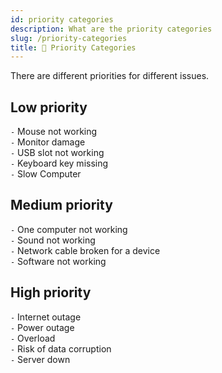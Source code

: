 ```yaml
---
id: priority categories
description: What are the priority categories
slug: /priority-categories
title: 🔣 Priority Categories
---
```


<p className="grey">There are different priorities for different issues.</p>

## Low priority

`-` Mouse not working <br />
`-` Monitor damage <br />
`-` USB slot not working <br />
`-` Keyboard key missing <br />
`-` Slow Computer <br />

## Medium priority

`-` One computer not working <br />
`-` Sound not working <br />
`-` Network cable broken for a device <br />
`-` Software not working <br />

## High priority

`-` Internet outage <br />
`-` Power outage <br />
`-` Overload <br />
`-` Risk of data corruption <br />
`-` Server down <br />